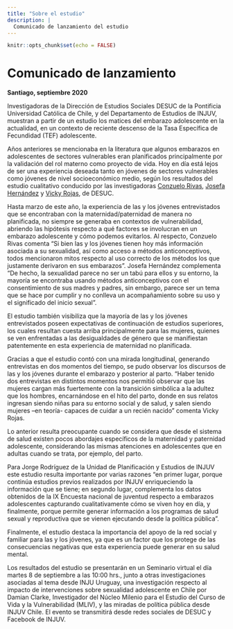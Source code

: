 ```yaml
---
title: "Sobre el estudio"
description: |
  Comunicado de lanzamiento del estudio
---
```


```r
knitr::opts_chunk$set(echo = FALSE)
```

# Comunicado de lanzamiento

**Santiago, septiembre 2020**

Investigadoras de la Dirección de Estudios Sociales DESUC de la Pontificia Universidad Católica de Chile, y del Departamento de Estudios de INJUV, muestran a partir de un estudio los matices del embarazo adolescente en la actualidad, en un contexto de reciente descenso de la Tasa Específica de Fecundidad (TEF) adolescente.

Años anteriores se mencionaba en la literatura que algunos embarazos en adolescentes de sectores vulnerables eran planificados principalmente por la validación del rol materno como proyecto de vida. Hoy en día está lejos de ser una experiencia deseada tanto en jóvenes de sectores vulnerables como jóvenes de nivel socioeconómico medio, según los resultados del estudio cualitativo conducido por las investigadoras [Conzuelo Rivas](mailto:ct.rivas@uc.cl), [Josefa Hernández](mailto:jp.hernandez@uc.cl) y [Vicky Rojas](mailto:vc.rojas2@uc.cl), de DESUC.

Hasta marzo de este año, la experiencia de las y los jóvenes entrevistados que se encontraban con la maternidad/paternidad de manera no planificada, no siempre se generaba en contextos de vulnerabilidad, abriendo las hipótesis respecto a qué factores se involucran en un embarazo adolescente y cómo podemos evitarlos.
Al respecto, Conzuelo Rivas comenta “Si bien las y los jóvenes tienen hoy más información asociada a su sexualidad, así como acceso a métodos anticonceptivos, todos mencionaron mitos respecto al uso correcto de los métodos los que justamente derivaron en sus embarazos”. Josefa Hernández complementa “De hecho, la sexualidad parece no ser un tabú para ellos y su entorno, la mayoría se encontraba usando métodos anticonceptivos con el consentimiento de sus madres y padres, sin embargo, parece ser un tema que se hace por cumplir y no conlleva un acompañamiento sobre su uso y el significado del inicio sexual”.

El estudio también visibiliza que la mayoría de las y los jóvenes entrevistados poseen expectativas de continuación de estudios superiores, los cuales resultan cuesta arriba principalmente para las mujeres, quienes se ven enfrentadas a las desigualdades de género que se manifiestan patentemente en esta experiencia de maternidad no planificada. 

Gracias a que el estudio contó con una mirada longitudinal, generando entrevistas en dos momentos del tiempo, se pudo observar los discursos de las y los jóvenes durante el embarazo y posterior al parto.  “Haber tenido dos entrevistas en distintos momentos nos permitió observar que las mujeres cargan más fuertemente con la transición simbólica a la adultez que los hombres, encarnándose en el hito del parto, donde en sus relatos ingresan siendo niñas para su entorno social y de salud, y salen siendo mujeres –en teoría- capaces de cuidar a un recién nacido” comenta Vicky Rojas.

Lo anterior resulta preocupante cuando se considera que desde el sistema de salud existen pocos abordajes específicos de la maternidad y paternidad adolescente, considerando las mismas atenciones en adolescentes que en adultas cuando se trata, por ejemplo, del parto.

Para Jorge Rodríguez de la Unidad de Planificación y Estudios de INJUV este estudio resulta importante por varias razones “en primer lugar, porque continúa estudios previos realizados por INJUV enriqueciendo la información que se tiene; en segundo lugar, complementa los datos obtenidos de la IX Encuesta nacional de juventud respecto a embarazos adolescentes capturando cualitativamente cómo se viven hoy en día, y finalmente, porque permite generar información a los programas de salud sexual y reproductiva que se vienen ejecutando desde la política pública”.

Finalmente, el estudio destaca la importancia del apoyo de la red social y familiar para las y los jóvenes, ya que es un factor que los protege de las consecuencias negativas que esta experiencia puede generar en su salud mental.

Los resultados del estudio se presentarán en un Seminario virtual el día martes 8 de septiembre a las 10:00 hrs., junto a otras investigaciones asociadas al tema desde INJU Uruguay, una investigación respecto al impacto de intervenciones sobre sexualidad adolescente en Chile por Damian Clarke, Investigador del Núcleo Milenio para el Estudio del Curso de Vida y la Vulnerabilidad (MLIV), y las miradas de política pública desde INJUV Chile.
El evento se transmitirá desde redes sociales de DESUC y Facebook de INJUV.



